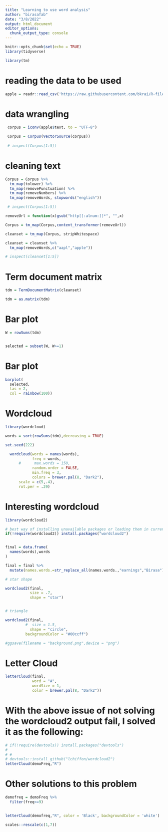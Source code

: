 ```yaml
---
title: "Learning to use word analysis"
author: "birasafab"
date: "3/8/2022"
output: html_document
editor_options: 
  chunk_output_type: console
---
```


```r
knitr::opts_chunk$set(echo = TRUE)
library(tidyverse)

library(tm)

```

# reading the data to be used

```r
apple = readr::read_csv('https://raw.githubusercontent.com/bkrai/R-files-from-YouTube/main/apple.csv')

```

# data wrangling
```r
 corpus = iconv(apple$text, to = "UTF-8")

 Corpus = Corpus(VectorSource(corpus))
 
 # inspect(Corpus[1:5])
```

# cleaning text
```r
Corpus = Corpus %>% 
  tm_map(tolower) %>% 
  tm_map(removePunctuation) %>% 
  tm_map(removeNumbers) %>% 
  tm_map(removeWords, stopwords("english"))

 # inspect(Corpus[1:5])
```

```r
removeUrl = function(x)gsub("http[[:alnum:]]*", "",x)

Corpus = tm_map(Corpus,content_transformer(removeUrl))

cleanset = tm_map(Corpus, stripWhitespace) 

cleanset = cleanset %>% 
  tm_map(removeWords,c("aapl","apple"))

# inspect(cleanset[1:5])
```

# Term document matrix
```r
tdm = TermDocumentMatrix(cleanset)

tdm = as.matrix(tdm)
```

# Bar plot
```r
W = rowSums(tdm)


selected = subset(W, W>=1)
```

# Bar plot
```r

barplot(
  selected,
  las = 2,
  col = rainbow(100))
```


# Wordcloud
```r
library(wordcloud)

words = sort(rowSums(tdm),decreasing = TRUE)

set.seed(222)

  wordcloud(words = names(words),
            freq = words,
      #      max.words = 150,
            random.order = FALSE,
            min.freq = 3,
            colors = brewer.pal(8, "Dark2"),
      scale = c(5,.4),
      rot.per = .29)

```

# Interesting wordcloud
```r
library(wordcloud2)

# best way of installing unavailable packages or loading them in current session of R
if(!require(wordcloud2)) install.packages("wordcloud2")


final = data.frame(
  names(words),words
)

final = final %>% 
  mutate(names.words.=str_replace_all(names.words.,"earnings","Birasa"))

# star shape

wordcloud2(final,
           size = .7,
           shape = "star")


# triangle

wordcloud2(final,
         #  size = 1.5,
           shape = "circle",
         backgroundColor = "#00ccff")

#ggsave(filename = "background.png",device = "png")
```

# Letter Cloud

```r
letterCloud(final,
            word = "A",
            wordSize = 1,
            color = brewer.pal(8, "Dark2"))
```

# With the above issue of not solving the wordcloud2 output fail, I solved it as the following:
```r
# if(!require(devtools)) install.packages("devtools")
# 
# # 
# devtools::install_github("lchiffon/wordcloud2")
letterCloud(demoFreq,"R")
```

# Other solutions to this problem
```r
demofreq = demoFreq %>% 
  filter(freq<=9)
  

letterCloud(demofreq,"R", color = 'Black', backgroundColor = 'white')
```


```r
scales::rescale(c(1,7))
```

